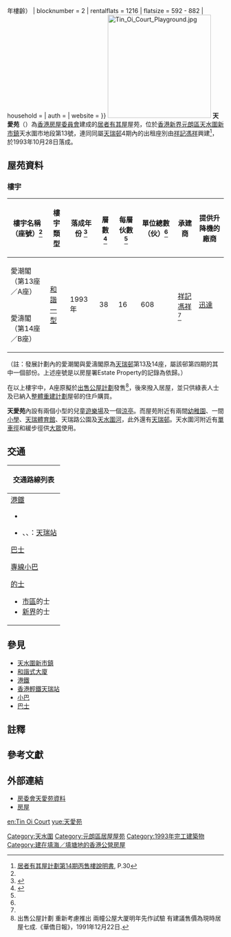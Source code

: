 {{HKPublicHousing |
| housename = 天愛苑<br>Tin Oi Court
| authority = 
| photo = HK Tin Oi Court.jpg
| phototitle = 天愛苑
| district = 元朗區
| type = 3
| year = 1993年10月28日（{{#expr:{{Currentyear}} - 1993}}年樓齡） 
| blocknumber = 2
| rentalflats = 1216
| flatsize = 592 - 882
| household = 
| auth = 
| website =
}}
[[File:Tin_Oi_Court_Playground.jpg|240px]]
'''天愛苑'''（{{lang-en|'''Tin Oi Court'''}}）為[[香港房屋委員會|香港房屋委員會]]建成的[[居者有其屋|居者有其屋]]屋苑，位於[[香港|香港]][[新界|新界]][[元朗區|元朗區]][[天水圍新市鎮|天水圍新市鎮]]天水圍市地段第13號，連同同屬[[天瑞邨|天瑞邨]]4期內的出租座別由[[祥記馮祥|祥記馮祥]]興建<ref name=":0">[http://cyclub.happyhongkong.com/attachments/month_1809/1809091104fb51d4c1d687559e.jpg 居者有其屋計劃第14期丙售樓說明書], P.30 </ref>，於1993年10月28日落成。

==屋苑資料==
===樓宇===
{| class="wikitable" style="text-align: center"
|-
! 樓宇名稱（座號）<ref name=中原天愛苑/>!! 樓宇類型 !! 落成年份 <ref name=R>{{Cite web |url=https://www.rvd.gov.hk/doc/tc/nt_201504.pdf |title=樓宇名稱 第二冊：新界 |accessdate=2020-08-04 |date=2015年4月 |publisher=差餉物業估價署 |archive-date=2020-08-08 |archive-url=https://web.archive.org/web/20200808101354/https://www.rvd.gov.hk/doc/tc/nt_201504.pdf |dead-url=no }}</ref> !! 層數 <ref name=中原天愛苑>{{Cite web |url=http://hk.centadata.com/basicinfo.aspx?type=2&code=BSPPGPBEPP&ref=CD2_Detail |title=中原數據-天水圍-天愛苑-全部座數 |publisher=中原數據}}</ref>!!每層伙數<ref name=中原天愛苑/>!!單位總數（伙）<ref name=中原天愛苑/>
!承建商
!提供升降機的廠商
|-
| 愛潮閣（第13座／A座）
| rowspan="2" | [[和諧式大廈#和諧一型|和諧一型]]
| rowspan="2" | 1993年
| rowspan="2" |38
| rowspan="2" |16
| rowspan="2" |608
| rowspan="2" |[[祥記馮祥|祥記馮祥]]<ref name=":0" />
| rowspan="2" |[[迅達集團|迅達]]
|-
| 愛濤閣（第14座／B座）
|}

（註：發展計劃內的愛潮閣與愛濤閣原為[[天瑞邨|天瑞邨]]第13及14座，屬該邨第四期的其中一個部份。上述座號是以房屋署Estate Property的記錄為依歸。）

在以上樓宇中，A座原擬於[[出售公屋計劃|出售公屋計劃]]發售<ref>出售公屋計劃 重新考慮推出 兩幢公屋大厦明年先作試驗 有建議售價為現時居屋七成.《華僑日報》，1991年12月22日.</ref>，後來撥入居屋，並只供綠表人士及已納入[[整體重建計劃|整體重建計劃]]屋邨的住戶購買。

'''天愛苑'''內設有兩個小型的兒童[[遊樂場|遊樂場]]及一個[[涼亭|涼亭]]。而屋苑附近有兩間[[幼稚園|幼稚園]]、一間[[小學|小學]]、[[天瑞體育館|天瑞體育館]]、天瑞路公園及[[天水圍河|天水圍河]]，此外還有[[天瑞邨|天瑞邨]]。天水圍河附近有[[單車徑|單車徑]]和緩步徑供[[大眾|大眾]]使用。

==交通==
{| class="mw-collapsible mw-collapsed wikitable" style="background:white; margin: 0 auto; width: auto;" 
! 交通路線列表
|-
|
;[[港鐵|港鐵]]
*{{港鐵路線標誌|LRT}}
*{{港鐵路線標誌|705}}、{{港鐵路線標誌|706}}、{{港鐵路線標誌|761P}}：[[天瑞站|天瑞站]]
;[[香港巴士|巴士]]
{{九龍新界巴士簡單列表|69X|69M|265S|269B|269C|269D|269S|276A|N269|B2P|869}}
{{過海隧道巴士簡單列表|969|969C|969X|969N|N969}}
{{大嶼山巴士簡單列表|E37|E37C|N30|NA37}}
{{港鐵巴士簡單列表|K74|K75P}}
;[[專線小巴|專線小巴]]
{{新界專線小巴簡單列表|34A|77|77A|77B|79S|610S|621}}
;[[香港的士|的士]]
*[[市區|市區]]的士
*[[新界|新界]]的士
|}

==參見==
*[[天水圍新市鎮|天水圍新市鎮]]
*[[和諧式大廈|和諧式大廈]]
*[[港鐵|港鐵]]
*[[香港輕鐵|香港輕鐵]][[天瑞站|天瑞站]]
*[[小巴|小巴]]
*[[巴士|巴士]]

==註釋==
{{NoteFoot}}
==參考文獻==
{{Reflist}}

==外部連結==
{{Commonscat|Tin Oi Court}}
*[http://www.housingauthority.gov.hk/tc/global-elements/estate-locator/detail.html?propertyType=2&id=3034 房委會天愛苑資料] {{Wayback|url=http://www.housingauthority.gov.hk/tc/global-elements/estate-locator/detail.html?propertyType=2&id=3034|date=20181010031412 }}
*[https://web.archive.org/web/20080130083528/http://www.bmf.edu.hk/bmf-web-ed/bmf-tin/new_page_25.htm 房屋]

{{元朗區居屋屋苑}}
{{DEFAULTSORT:Tin Oi Court}}
[[Category:天水圍|Category:天水圍]]
[[Category:元朗區居屋屋苑|Category:元朗區居屋屋苑]]
[[Category:1993年完工建築物|Category:1993年完工建築物]]
[[Category:建在填海／填塘地的香港公營房屋|Category:建在填海／填塘地的香港公營房屋]]
[[en:Tin_Oi_Court|en:Tin Oi Court]]
[[yue:天愛苑|yue:天愛苑]]